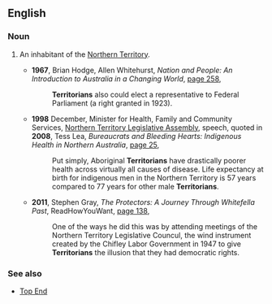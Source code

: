 ==English==

===Noun===
{{en-noun}}

# {{context|Australia}} An inhabitant of the [[Northern Territory]].
#* '''1967''', Brian Hodge, Allen Whitehurst, ''Nation and People: An Introduction to Australia in a Changing World'', [http://books.google.com.au/books?id=qE0OAAAAQAAJ&pg=PA258&lpg=PA258&dq=%22Territorian%22|%22Territorians%22+-intitle:%22%22+-inauthor:%22%22&source=bl&ots=7Jjx4v1URR&sig=gKLiavbiLi1_tF2lcb6it6LMlCs&hl=en&sa=X&ei=rguBUInrKuWemQXDjIGIDA&redir_esc=y#v=onepage&q=%22Territorian%22|%22Territorians%22%20-intitle%3A%22%22%20-inauthor%3A%22%22&f=false page 258],
#*: '''Territorians''' also could elect a representative to Federal Parliament (a right granted in 1923).
#* '''1998''' December, Minister for Health, Family and Community Services, [[w:Northern Territory Legislative Assembly|Northern Territory Legislative Assembly]], speech, quoted in '''2008''', Tess Lea, ''Bureaucrats and Bleeding Hearts: Indigenous Health in Northern Australia'', [http://books.google.com.au/books?id=x4WfDgkVLSYC&pg=PA25&lpg=PA25&dq=%22Territorian%22|%22Territorians%22+-intitle:%22%22+-inauthor:%22%22&source=bl&ots=jcNAbOewam&sig=OIsCxZE52KwJlUfjfoGePldbx8o&hl=en&sa=X&ei=rguBUInrKuWemQXDjIGIDA&redir_esc=y#v=onepage&q=%22Territorian%22|%22Territorians%22%20-intitle%3A%22%22%20-inauthor%3A%22%22&f=false page 25],
#*: Put simply, Aboriginal '''Territorians''' have drastically poorer health across virtually all causes of disease. Life expectancy at birth for indigenous men in the Northern Territory is 57 years compared to 77 years for other male '''Territorians'''.
#* '''2011''', Stephen Gray, ''The Protectors: A Journey Through Whitefella Past'', ReadHowYouWant, [http://books.google.com.au/books?id=RGVgw-LhdIIC&pg=PA138&lpg=PA138&dq=%22Territorian%22|%22Territorians%22+-intitle:%22%22+-inauthor:%22%22&source=bl&ots=7G9AMYm1w6&sig=i6IA8aizgbkISF06gUIyHlFOTVY&hl=en&sa=X&ei=rguBUInrKuWemQXDjIGIDA&redir_esc=y#v=onepage&q=%22Territorian%22|%22Territorians%22%20-intitle%3A%22%22%20-inauthor%3A%22%22&f=false page 138],
#*: One of the ways he did this was by attending meetings of the Northern Territory Legislative Councul, the wind instrument created by the Chifley Labor Government in 1947 to give '''Territorians''' the illusion that they had democratic rights.

===See also===
* [[Top End]]